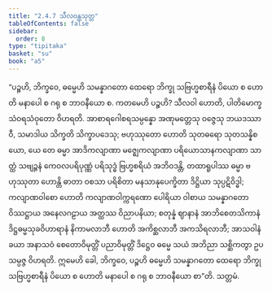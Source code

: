 ```yaml
---
title: "2.4.7 သီလဝန္တသုတ္တ"
tableOfContents: false
sidebar:
  order: 8
type: "tipitaka"
basket: "su"
book: "a5"
---
```



<DynamicBreadcrumb />

<Division number="87" book="a5">

<Paragraph number="549" book="a5">
“ပဉ္စဟိ, ဘိက္ခဝေ, ဓမ္မေဟိ သမန္နာဂတော ထေရော ဘိက္ခု သဗြဟ္မစာရီနံ ပိယော စ ဟောတိ မနာပေါ စ ဂရု စ ဘာဝနီယော စ. ကတမေဟိ ပဉ္စဟိ? သီလဝါ ဟောတိ, ပါတိမောက္ခသံဝရသံဝုတော ဝိဟရတိ. အာစာရဂေါစရသမ္ပန္နော အဏုမတ္တေသု ဝဇ္ဇေသု ဘယဒဿာဝီ, သမာဒါယ သိက္ခတိ သိက္ခာပဒေသု; ဗဟုဿုတော ဟောတိ သုတဓရော သုတသန္နိစယော, ယေ တေ ဓမ္မာ အာဒိကလျာဏာ မဇ္ဈေကလျာဏာ ပရိယောသာနကလျာဏာ သာတ္ထံ သဗျဉ္ဇနံ ကေဝလပရိပုဏ္ဏံ ပရိသုဒ္ဓံ ဗြဟ္မစရိယံ အဘိဝဒန္တိ, တထာရူပါဿ ဓမ္မာ ဗဟုဿုတာ ဟောန္တိ ဓာတာ ဝစသာ ပရိစိတာ မနသာနုပေက္ခိတာ ဒိဋ္ဌိယာ သုပ္ပဋိဝိဒ္ဓါ; ကလျာဏဝါစော ဟောတိ ကလျာဏဝါက္ကရဏော ပေါရိယာ ဝါစာယ သမန္နာဂတော ဝိဿဋ္ဌာယ အနေလဂဠာယ အတ္ထဿ ဝိညာပနိယာ; စတုန္နံ ဈာနာနံ အာဘိစေတသိကာနံ ဒိဋ္ဌဓမ္မသုခဝိဟာရာနံ နိကာမလာဘီ ဟောတိ အကိစ္ဆလာဘီ အကသိရလာဘီ; အာသဝါနံ ခယာ အနာသဝံ စေတောဝိမုတ္တိံ ပညာဝိမုတ္တိံ ဒိဋ္ဌေဝ ဓမ္မေ သယံ အဘိညာ သစ္ဆိကတွာ ဥပသမ္ပဇ္ဇ ဝိဟရတိ. ဣမေဟိ ခေါ, ဘိက္ခဝေ, ပဉ္စဟိ ဓမ္မေဟိ သမန္နာဂတော ထေရော ဘိက္ခု သဗြဟ္မစာရီနံ ပိယော စ ဟောတိ မနာပေါ စ ဂရု စ ဘာဝနီယော စာ”တိ.

</Paragraph>
</Division>

<Paragraph number="550" type="center" book="a5">
သတ္တမံ.
</Paragraph>